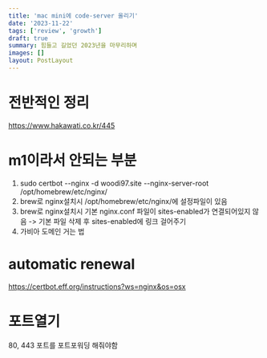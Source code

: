 ```yaml
---
title: 'mac mini에 code-server 올리기'
date: '2023-11-22'
tags: ['review', 'growth']
draft: true
summary: 힘들고 길었던 2023년을 마무리하며
images: []
layout: PostLayout
---
```


# 전반적인 정리

https://www.hakawati.co.kr/445

# m1이라서 안되는 부분

1. sudo certbot --nginx -d woodi97.site --nginx-server-root /opt/homebrew/etc/nginx/
2. brew로 nginx설치시 /opt/homebrew/etc/nginx/에 설정파일이 있음
3. brew로 nginx설치시 기본 nginx.conf 파일이 sites-enabled가 연결되어있지 않음 -> 기본 파일 삭제 후 sites-enabled에 링크 걸어주기
4. 가비아 도메인 거는 법

# automatic renewal

https://certbot.eff.org/instructions?ws=nginx&os=osx

# 포트열기

80, 443 포트를 포트포워딩 해줘야함

